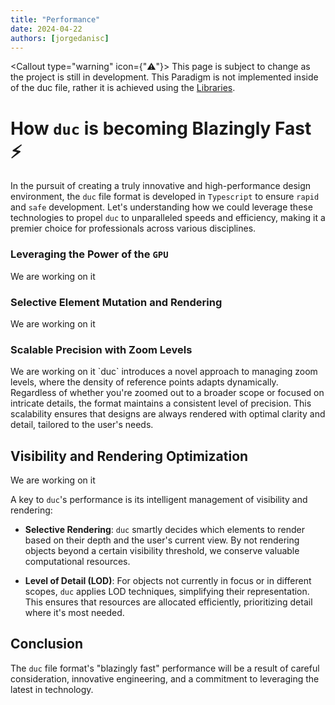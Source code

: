 ```yaml
---
title: "Performance"
date: 2024-04-22
authors: [jorgedanisc]
---
```




<Callout type="warning" icon={"⚠️"}>
  This page is subject to change as the project is still in development.
</Callout>
<Callout type="info">
  This Paradigm is not implemented inside of the duc file, rather it is achieved using the [Libraries](../../docs/libraries).
</Callout>

# How `duc` is becoming Blazingly Fast ⚡️
In the pursuit of creating a truly innovative and high-performance design environment, the `duc` file format is developed in `Typescript` to ensure `rapid` and `safe` development. Let's understanding how we could leverage these technologies to propel `duc` to unparalleled speeds and efficiency, making it a premier choice for professionals across various disciplines. 

### Leveraging the Power of the `GPU`
<Callout emoji="🏗️">
  We are working on it
</Callout>

### Selective Element Mutation and Rendering
<Callout emoji="🏗️">
  We are working on it
</Callout>

### Scalable Precision with Zoom Levels
<Callout emoji="🏗️">
  We are working on it
</Callout>
`duc` introduces a novel approach to managing zoom levels, where the density of reference points adapts dynamically. Regardless of whether you're zoomed out to a broader scope or focused on intricate details, the format maintains a consistent level of precision. This scalability ensures that designs are always rendered with optimal clarity and detail, tailored to the user's needs. 


## Visibility and Rendering Optimization
<Callout emoji="🏗️">
  We are working on it
</Callout>

A key to `duc`'s performance is its intelligent management of visibility and rendering:

- **Selective Rendering**: `duc` smartly decides which elements to render based on their depth and the user's current view. By not rendering objects beyond a certain visibility threshold, we conserve valuable computational resources.

- **Level of Detail (LOD)**: For objects not currently in focus or in different scopes, `duc` applies LOD techniques, simplifying their representation. This ensures that resources are allocated efficiently, prioritizing detail where it's most needed.

## Conclusion

The `duc` file format's "blazingly fast" performance will be a result of careful consideration, innovative engineering, and a commitment to leveraging the latest in technology.